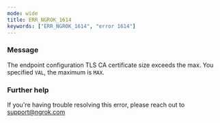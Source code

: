 ```yaml
---
mode: wide
title: ERR_NGROK_1614
keywords: ["ERR_NGROK_1614", "error 1614"]
---
```


### Message

The endpoint configuration TLS CA certificate size exceeds the max. You specified `VAL`, the maximum is `MAX`.

### Further help

If you're having trouble resolving this error, please reach out to [support@ngrok.com](mailto:support@ngrok.com?subject=Help%20with%20ERR_NGROK_1614)
